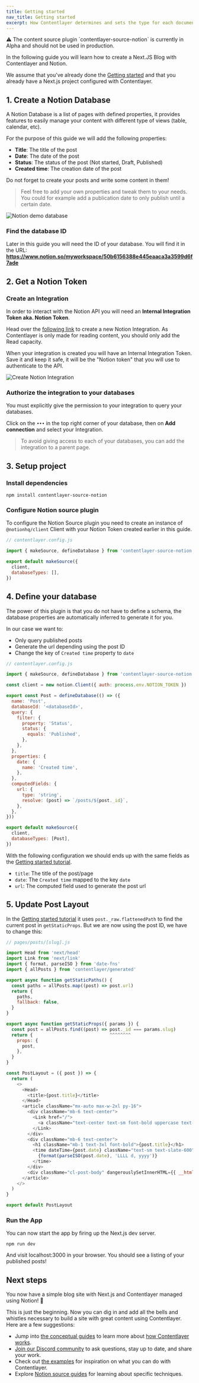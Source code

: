 ```yaml
---
title: Getting started
nav_title: Getting started
excerpt: How Contentlayer determines and sets the type for each document.
---
```


<div className="rounded-md border border-yellow-100 bg-yellow-50 px-6 dark:border-orange-500/50 dark:bg-orange-500/20">
  ⚠ The content source plugin `contentlayer-source-notion` is currently in Alpha and should not be used in production.
</div>

In the following guide you will learn how to create a Next.JS Blog with Contentlayer and Notion.

We assume that you've already done the [Getting started](/docs/getting-started) and that you already have a Next.js project configured with Contentlayer.

## 1. Create a Notion Database

A Notion Database is a list of pages with defined properties, it provides features to easily manage your content with different type of views (table, calendar, etc).

For the purpose of this guide we will add the following properties:

- **Title**: The title of the post
- **Date**: The date of the post
- **Status**: The status of the post (Not started, Draft, Published)
- **Created time**: The creation date of the post

Do not forget to create your posts and write some content in them!

> Feel free to add your own properties and tweak them to your needs. You could for example add a publication date to only publish until a certain date.

![Notion demo database](/images/notion/database.png)

### Find the database ID

Later in this guide you will need the ID of your database. You will find it in the URL: **https://www.notion.so/myworkspace/<ins>50b6156388e445eaaca3a3599d6f7ade</ins>**

## 2. Get a Notion Token

### Create an Integration

In order to interact with the Notion API you will need an **Internal Integration Token aka. Notion Token**.

Head over the [following link](https://www.notion.so/my-integrations) to create a new Notion Integration.
As Contentlayer is only made for reading content, you should only add the Read capacity.

When your integration is created you will have an Internal Integration Token. Save it and keep it safe, it will be the "Notion token" that you will use to authenticate to the API.

![Create Notion Integration](/images/notion/integration_granular_permissions.gif)

### Authorize the integration to your databases

You must explicitly give the permission to your integration to query your databases.

Click on the `•••` in the top right corner of your database, then on **Add connection** and select your Integration.

> To avoid giving access to each of your databases, you can add the integration to a parent page.

## 3. Setup project

### Install dependencies

```text
npm install contentlayer-source-notion
```

### Configure Notion source plugin

To configure the Notion Source plugin you need to create an instance of `@notionhq/client` Client with your Notion Token created earlier in this guide.

```js
// contentlayer.config.js

import { makeSource, defineDatabase } from 'contentlayer-source-notion'

export default makeSource({
  client,
  databaseTypes: [],
})
```

## 4. Define your database

The power of this plugin is that you do not have to define a schema, the database properties are automatically inferred to generate it for you.

In our case we want to:

- Only query published posts
- Generate the url depending using the post ID
- Change the key of `Created time` property to `date`

```js
// contentlayer.config.js

import { makeSource, defineDatabase } from 'contentlayer-source-notion'

const client = new notion.Client({ auth: process.env.NOTION_TOKEN })

export const Post = defineDatabase(() => ({
  name: 'Post',
  databaseId: '<databaseId>',
  query: {
    filter: {
      property: 'Status',
      status: {
        equals: 'Published',
      },
    },
  },
  properties: {
    date: {
      name: 'Created time',
    },
  },
  computedFields: {
    url: {
      type: 'string',
      resolve: (post) => `/posts/${post._id}`,
    },
  },
}))

export default makeSource({
  client,
  databaseTypes: [Post],
})
```

With the following configuration we should ends up with the same fields as the [Getting started tutorial](/docs/getting-started).

- `title`: The title of the post/page
- `date`: The `Created time` mapped to the key `date`
- `url`: The computed field used to generate the post url

## 5. Update Post Layout

In the [Getting started tutorial](/docs/getting-started) it uses `post._raw.flattenedPath` to find the current post in `getStaticProps`.
But we are now using the post ID, we have to change this:

```js
// pages/posts/[slug].js

import Head from 'next/head'
import Link from 'next/link'
import { format, parseISO } from 'date-fns'
import { allPosts } from 'contentlayer/generated'

export async function getStaticPaths() {
  const paths = allPosts.map((post) => post.url)
  return {
    paths,
    fallback: false,
  }
}

export async function getStaticProps({ params }) {
  const post = allPosts.find((post) => post._id === params.slug)
  return {                             ^^^^^^^^
    props: {
      post,
    },
  }
}

const PostLayout = ({ post }) => {
  return (
    <>
      <Head>
        <title>{post.title}</title>
      </Head>
      <article className="mx-auto max-w-2xl py-16">
        <div className="mb-6 text-center">
          <Link href="/">
            <a className="text-center text-sm font-bold uppercase text-blue-700">Home</a>
          </Link>
        </div>
        <div className="mb-6 text-center">
          <h1 className="mb-1 text-3xl font-bold">{post.title}</h1>
          <time dateTime={post.date} className="text-sm text-slate-600">
            {format(parseISO(post.date), 'LLLL d, yyyy')}
          </time>
        </div>
        <div className="cl-post-body" dangerouslySetInnerHTML={{ __html: post.body.html }} />
      </article>
    </>
  )
}

export default PostLayout
```

### Run the App

You can now start the app by firing up the Next.js dev server.

```text
npm run dev
```

And visit localhost:3000 in your browser. You should see a listing of your published posts!

## Next steps

You now have a simple blog site with Next.js and Contentlayer managed using Notion! 🎉

This is just the beginning. Now you can dig in and add all the bells and whistles necessary to build a site with great content using Contentlayer. Here are a few suggestions:

- Jump into [the conceptual guides](/docs/concepts) to learn more about [how Contentlayer works](/docs/concepts/how-contentlayer-works).
- [Join our Discord community](https://discord.gg/rytFErsARm) to ask questions, stay up to date, and share your work.
- Check out [the examples](/examples) for inspiration on what you can do with Contentlayer.
- Explore [Notion source guides](/docs/sources/notion) for learning about specific techniques.
